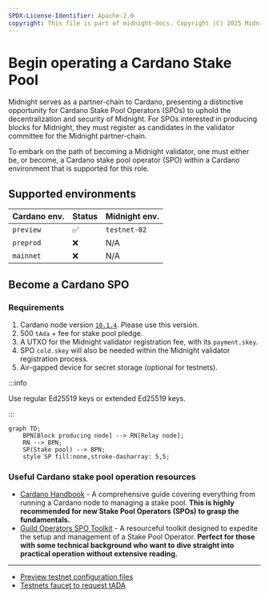 ```yaml
---
SPDX-License-Identifier: Apache-2.0
copyright: This file is part of midnight-docs. Copyright (C) 2025 Midnight Foundation. Licensed under the Apache License, Version 2.0 (the "License"); You may not use this file except in compliance with the License. You may obtain a copy of the License at http://www.apache.org/licenses/LICENSE-2.0 Unless required by applicable law or agreed to in writing, software distributed under the License is distributed on an "AS IS" BASIS, WITHOUT WARRANTIES OR CONDITIONS OF ANY KIND, either express or implied. See the License for the specific language governing permissions and limitations under the License.
---
```


# Begin operating a Cardano Stake Pool

Midnight serves as a partner-chain to Cardano, presenting a distinctive opportunity for Cardano Stake Pool Operators (SPOs) to uphold the decentralization and security of Midnight. For SPOs interested in producing blocks for Midnight, they must register as candidates in the validator committee for the Midnight partner-chain.

To embark on the path of becoming a Midnight validator, one must either be, or become, a Cardano stake pool operator (SPO) within a Cardano environment that is supported for this role.

## Supported environments

| Cardano env. | Status | Midnight env.
|----------|----------|----------|
| `preview` | ✅ | `testnet-02` |
| `preprod` | ❌ | N/A |
| `mainnet` | ❌ | N/A |

## Become a Cardano SPO

### Requirements

1. Cardano node version [`10.1.4`](https://github.com/IntersectMBO/cardano-node/releases/tag/10.1.4). Please use this version.
2. 500 `tAda` + fee for stake pool pledge.
3. A UTXO for the Midnight validator registration fee, with its `payment.skey`.
3. SPO `cold.skey` will also be needed within the Midnight validator registration process.
4. Air-gapped device for secret storage (optional for testnets).

:::info

Use regular Ed25519 keys or extended Ed25519 keys.

:::

```mermaid
graph TD;
    BPN[Block producing node] --> RN[Relay node];
    RN --> BPN;
    SP(Stake pool) --> BPN;
    style SP fill:none,stroke-dasharray: 5,5;
```

### Useful Cardano stake pool operation resources

- [Cardano Handbook](https://cardano-course.gitbook.io/cardano-course/handbook) - A comprehensive guide covering everything from running a Cardano node to managing a stake pool. **This is highly recommended for new Stake Pool Operators (SPOs) to grasp the fundamentals.**
- [Guild Operators SPO Toolkit](https://cardano-community.github.io/guild-operators/basics/) - A resourceful toolkit designed to expedite the setup and management of a Stake Pool Operator. **Perfect for those with some technical background who want to dive straight into practical operation without extensive reading.**

---

-   [Preview testnet configuration files](https://book.world.dev.cardano.org/env-preview.html#configuration-files)
-   [Testnets faucet to request tADA](https://docs.cardano.org/cardano-testnet/tools/faucet/)
